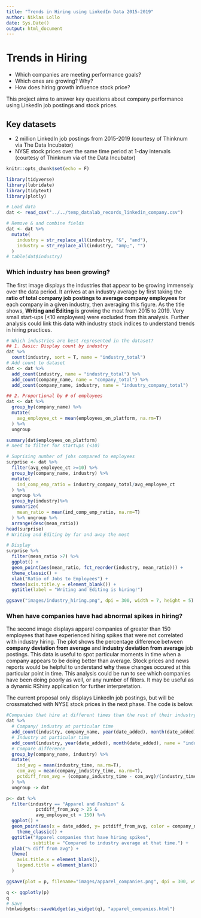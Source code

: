 ```yaml
---
title: "Trends in Hiring using LinkedIn Data 2015-2019"
author: Niklas Lollo
date: Sys.Date()
output: html_document
---
```

# Trends in Hiring

+ Which companies are meeting performance goals? 
+ Which ones are growing? Why? 
+ How does hiring growth influence stock price?

This project aims to answer key questions about company performance using LinkedIn job postings and stock prices.

## Key datasets

  + 2 million LinkedIn job postings from 2015-2019 (courtesy of Thinknum via The Data Incubator)
  + NYSE stock prices over the same time period at 1-day intervals (courtesy of Thinknum via of the Data Incubator)

```r
knitr::opts_chunk$set(echo = F)

library(tidyverse)
library(lubridate)
library(tidytext)
library(plotly)

# Load data
dat <- read_csv("../../temp_datalab_records_linkedin_company.csv")
```

```r
# Remove & and combine fields
dat <- dat %>%
  mutate(
    industry = str_replace_all(industry, "&", "and"),
    industry = str_replace_all(industry, "amp;", "")
  )
# table(dat$industry)
```

### Which industry has been growing?

The first image displays the industries that appear to be growing immensely over the data period. It arrives at an industry average by first taking the **ratio of total company job postings to average company employees** for each company in a given industry, then averaging this figure. As the title shows, **Writing and Editing** is growing the most from 2015 to 2019. Very small start-ups (<10 employees) were excluded from this analysis. Further analysis could link this data with industry stock indices to understand trends in hiring practices.

```r
# Which industries are best represented in the dataset?
## 1. Basic: Display count by industry
dat %>% 
  count(industry, sort = T, name = "industry_total")
# Add count to dataset
dat <- dat %>%
  add_count(industry, name = "industry_total") %>%
  add_count(company_name, name = "company_total") %>%
  add_count(company_name, industry, name = "industry_company_total")

## 2. Proportional by # of employees
dat <- dat %>%
  group_by(company_name) %>%
  mutate(
    avg_employee_ct = mean(employees_on_platform, na.rm=T)
  ) %>%
  ungroup

summary(dat$employees_on_platform)
# need to filter for startups (<10)

# Suprising number of jobs compared to employees
surprise <- dat %>%
  filter(avg_employee_ct >=10) %>%
  group_by(company_name, industry) %>%
  mutate(
    ind_comp_emp_ratio = industry_company_total/avg_employee_ct
  ) %>%
  ungroup %>%
  group_by(industry)%>%
  summarize(
    mean_ratio = mean(ind_comp_emp_ratio, na.rm=T)
  ) %>% ungroup %>%
  arrange(desc(mean_ratio)) 
head(surprise)
# Writing and Editing by far and away the most

# Display
surprise %>%
  filter(mean_ratio >7) %>%
  ggplot() +
  geom_point(aes(mean_ratio, fct_reorder(industry, mean_ratio))) +
  theme_classic() +
  xlab("Ratio of Jobs to Employees") + 
  theme(axis.title.y = element_blank()) +
  ggtitle(label = "Writing and Editing is hiring!")

ggsave("images/industry_hiring.png", dpi = 300, width = 7, height = 5)
```
### When have companies have had abnormal spikes in hiring?

The second image displays apparel companies of greater than 150 employees that have experienced hiring spikes that were not correlated with industry hiring. The plot shows the percentage difference between **company deviation from average** and **industry deviation from average** job postings. This data is useful to spot particular moments in time when a company appears to be doing better than average. Stock prices and news reports would be helpful to understand **why** these changes occured at this particular point in time. This analysis could be run to see which companies have been doing poorly as well, or any number of filters. It may be useful as a dynamic RShiny application for further interpretation.

The current proposal only displays LinkedIn job postings, but will be crossmatched with NYSE stock prices in the next phase. The code is below.

```r
#Companies that hire at different times than the rest of their industry
dat %>%
  # Company/ industry at particular time
  add_count(industry, company_name, year(date_added), month(date_added), name= "company_industry_time") %>%
  # Industry at particular time
  add_count(industry, year(date_added), month(date_added), name = "industry_time") %>%
  # Compare difference
  group_by(company_name, industry) %>%
  mutate(
    ind_avg = mean(industry_time, na.rm=T),
    com_avg = mean(company_industry_time, na.rm=T),
    pctdiff_from_avg = (company_industry_time - com_avg)/(industry_time - ind_avg) *100
  ) %>%
  ungroup -> dat

p<- dat %>%  
  filter(industry == "Apparel and Fashion" & 
           pctdiff_from_avg > 25 &
           avg_employee_ct > 150) %>%
  ggplot() +
  geom_point(aes(x = date_added, y= pctdiff_from_avg, color = company_name)) +
    theme_classic() +
  ggtitle("Apparel companies that have hiring spikes",
          subtitle = "Compared to industry average at that time.") +
  ylab("% diff from avg") +
  theme(
    axis.title.x = element_blank(),
    legend.title = element_blank()
  )

ggsave(plot = p, filename="images/apparel_companies.png", dpi = 300, width = 7, height = 5)

q <- ggplotly(p)
q
# Save
htmlwidgets::saveWidget(as_widget(q), "apparel_companies.html")

```
